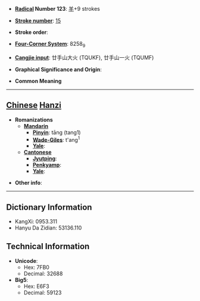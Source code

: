 * '''[[Wiktionary:Chinese radical index| Radical]] Number 123''': [[Wiktionary:Chinese radical index 羊|羊]]+9 strokes

* '''[[Wiktionary:Chinese total strokes index|Stroke number]]''': [[Wiktionary:Chinese total strokes index 15|15]]

* '''Stroke order''': 

* '''[[Wiktionary:Chinese four corner index|Four-Corner System]]''': 8258<sub>9</sub>

* '''[[Wiktionary:Chinese Cangjie index|Cangjie input]]''': 廿手山大火 (TQUKF), 廿手山一火 (TQUMF)

* '''Graphical Significance and Origin''': 

* '''Common Meaning'''

----

== [[Chinese]] [[Hanzi]] ==

* '''Romanizations'''
** '''[[Mandarin]]'''
*** '''[[Pinyin]]''': tāng (tang1)
*** '''[[Wade-Giles]]''': t'ang<sup>1</sup>
*** '''[[Yale]]''': 
** '''[[Cantonese]]'''
*** '''[[Jyutping]]''':
*** '''[[Penkyamp]]''': 
*** '''[[Yale]]''': 

* '''Other info''': 

----

== Dictionary Information ==

* KangXi: 0953.311
* Hanyu Da Zidian: 53136.110

== Technical Information ==

* '''Unicode''':
** Hex: 7FB0
** Decimal: 32688
* '''Big5''':
** Hex: E6F3
** Decimal: 59123